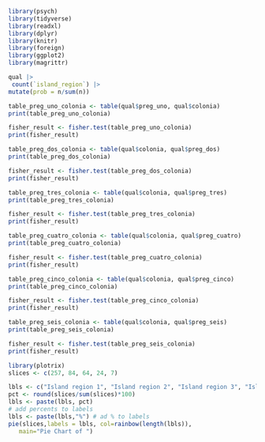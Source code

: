 

```r
library(psych)
library(tidyverse)
library(readxl)
library(dplyr)
library(knitr)
library(foreign)
library(ggplot2)
library(magrittr)

```

```r
qual |>
 count(`island_region`) |>
mutate(prob = n/sum(n))

```





```r
table_preg_uno_colonia <- table(qual$preg_uno, qual$colonia)
print(table_preg_uno_colonia)

fisher_result <- fisher.test(table_preg_uno_colonia)
print(fisher_result)

```

```r
table_preg_dos_colonia <- table(qual$colonia, qual$preg_dos)
print(table_preg_dos_colonia)

fisher_result <- fisher.test(table_preg_dos_colonia)
print(fisher_result)
```

```r
table_preg_tres_colonia <- table(qual$colonia, qual$preg_tres)
print(table_preg_tres_colonia)

fisher_result <- fisher.test(table_preg_tres_colonia)
print(fisher_result)
```



```r
table_preg_cuatro_colonia <- table(qual$colonia, qual$preg_cuatro)
print(table_preg_cuatro_colonia)

fisher_result <- fisher.test(table_preg_cuatro_colonia)
print(fisher_result)
```


```r
table_preg_cinco_colonia <- table(qual$colonia, qual$preg_cinco)
print(table_preg_cinco_colonia)

fisher_result <- fisher.test(table_preg_cinco_colonia)
print(fisher_result)
```

```r
table_preg_seis_colonia <- table(qual$colonia, qual$preg_seis)
print(table_preg_seis_colonia)

fisher_result <- fisher.test(table_preg_seis_colonia)
print(fisher_result)
```


```r
library(plotrix)
slices <- c(257, 84, 64, 24, 7)

lbls <- c("Island region 1", "Island region 2", "Island region 3", "Island region 4", "Island region 5")
pct <- round(slices/sum(slices)*100)
lbls <- paste(lbls, pct)
# add percents to labels
lbls <- paste(lbls,"%") # ad % to labels
pie(slices,labels = lbls, col=rainbow(length(lbls)),
   main="Pie Chart of ")
```

